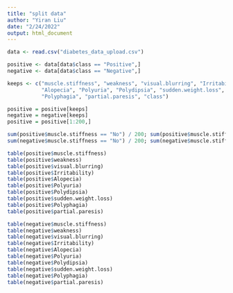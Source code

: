 ```yaml
---
title: "split data"
author: "Yiran Liu"
date: "2/24/2022"
output: html_document
---
```


```r
data <- read.csv("diabetes_data_upload.csv")
```

```r
positive <- data[data$class == "Positive",]
negative <- data[data$class == "Negative",]
```

```r
keeps <- c("muscle.stiffness", "weakness", "visual.blurring", "Irritability", 
           "Alopecia", "Polyuria", "Polydipsia", "sudden.weight.loss", 
           "Polyphagia", "partial.paresis", "class")
```

```r
positive = positive[keeps]
negative = negative[keeps]
positive = positive[1:200,]
```

```r
sum(positive$muscle.stiffness == "No") / 200; sum(positive$muscle.stiffness == "Yes") / 200
sum(negative$muscle.stiffness == "No") / 200; sum(negative$muscle.stiffness == "Yes") / 200
```

```r
table(positive$muscle.stiffness)
table(positive$weakness)
table(positive$visual.blurring)
table(positive$Irritability)
table(positive$Alopecia)
table(positive$Polyuria)
table(positive$Polydipsia)
table(positive$sudden.weight.loss)
table(positive$Polyphagia)
table(positive$partial.paresis)
```

```r
table(negative$muscle.stiffness)
table(negative$weakness)
table(negative$visual.blurring)
table(negative$Irritability)
table(negative$Alopecia)
table(negative$Polyuria)
table(negative$Polydipsia)
table(negative$sudden.weight.loss)
table(negative$Polyphagia)
table(negative$partial.paresis)
```


